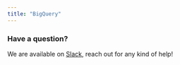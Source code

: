 ```yaml
---
title: "BigQuery"
---
```


<Tabs>
  <Tab title="Elementary Cloud">
    <Snippet file="cloud/integrations/bigquery.mdx" />
  </Tab>
  <Tab title="Elementary CLI">
    <Snippet file="cli/bigquery-cli.mdx" />
  </Tab>
</Tabs>

### Have a question?

We are available on [Slack](https://join.slack.com/t/elementary-community/shared_invite/zt-uehfrq2f-zXeVTtXrjYRbdE_V6xq4Rg), reach out for any kind of help!
